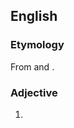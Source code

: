 ==English==

===Etymology===
From {{term|Chassid}} and {{term|-ic}}.

===Adjective===
{{en-adj|-}}

# {{alternative spelling of|[[Hassidic]]}}